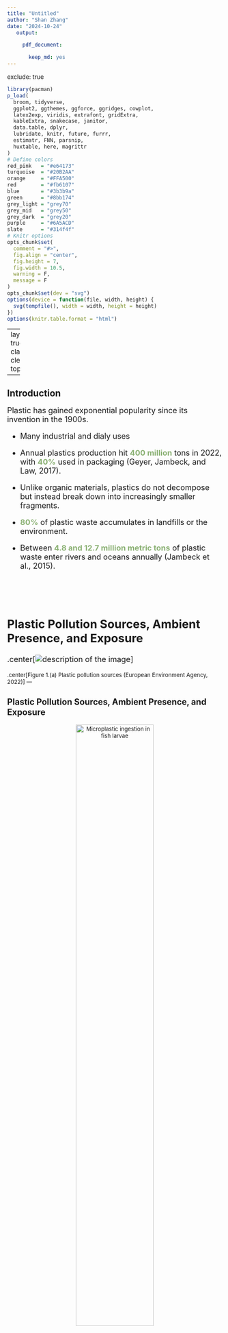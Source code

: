 ```yaml
---
title: "Untitled"
author: "Shan Zhang"
date: "2024-10-24"
   output:

     pdf_document: 

       keep_md: yes
---
```


exclude: true

```R
library(pacman)
p_load(
  broom, tidyverse,
  ggplot2, ggthemes, ggforce, ggridges, cowplot,
  latex2exp, viridis, extrafont, gridExtra,
  kableExtra, snakecase, janitor,
  data.table, dplyr,
  lubridate, knitr, future, furrr,
  estimatr, FNN, parsnip,
  huxtable, here, magrittr
)
# Define colors
red_pink   = "#e64173"
turquoise  = "#20B2AA"
orange     = "#FFA500"
red        = "#fb6107"
blue       = "#3b3b9a"
green      = "#8bb174"
grey_light = "grey70"
grey_mid   = "grey50"
grey_dark  = "grey20"
purple     = "#6A5ACD"
slate      = "#314f4f"
# Knitr options
opts_chunk$set(
  comment = "#>",
  fig.align = "center",
  fig.height = 7,
  fig.width = 10.5,
  warning = F,
  message = F
)
opts_chunk$set(dev = "svg")
options(device = function(file, width, height) {
  svg(tempfile(), width = width, height = height)
})
options(knitr.table.format = "html")
```

---
layout: true
class: clear, top

---



## Introduction
<font size="4">
Plastic has gained exponential popularity since its invention in the 1900s.

- Many industrial and dialy uses

- Annual plastics production hit <span style="color:#8bb174">**400 million**</span> tons in 2022, with <span style="color:#8bb174">**40%**</span> used in packaging (Geyer, Jambeck, and Law, 2017).

- Unlike organic materials, plastics do not decompose but instead break down into increasingly smaller fragments.

- <span style="color:#8bb174">**80%**</span> of plastic waste accumulates in landfills or the environment.

- Between <span style="color:#8bb174">**4.8 and 12.7 million metric tons**</span> of plastic waste enter rivers and oceans annually (Jambeck et al., 2015).

<br/>
---

## Plastic Pollution Sources, Ambient Presence, and Exposure


.center[![description of the image](figs_tabs/fig1a.png)]

<font size="2">
.center[Figure 1.(a) Plastic pollution sources (European Environment Agency, 2022)]
---

## Plastic Pollution Sources, Ambient Presence, and Exposure

<div style="text-align: center;">
  <img src="figs_tabs/fig1b.png" alt="Microplastic ingestion in fish larvae" width="60%">
  <br>
  <font size="2"> Figure 1.(b) Microplastic ingestion in fish larvae (Steer et al., 2017)
</div>
---

## Plastic Pollution Sources, Ambient Presence, and Exposure

.center[![description of the image](figs_tabs/fig1c.png)]

<font size="2">
.center[Figure 1.(c) Airborne microplastic (Vianello et al., 2019)]
---

## Introduction
<font size="4">
Data on the health effects of microplastics remains scarce (Lim, 2021).

We present <span style="color:#8bb174">**the first global estimate of microplastic exposure's impact on infant health.**</span>

- Innovations in our approach include:

 - **New Measurement Technique**: space radar-based remote sensing to detect ocean surface microplastics by observing changes in surface roughness due to wind.

 - **Oceanic Transport Model**: day-to-day ocean current variability to predict microplastic movement from open seas to coasts, clarifying causal impacts.

 - **Data Integration**: microplastic data with birth records from 3 million infants across 15 countries and four continents.





---




## Current Knowledge
<font size="4">
**Emission Sources**: Oceans MPs stem from both land-based (80%) and ocean-based (20%) activities.

<span style="color:#8bb174">Redford et al., 1997; Browne et al., 2010; Cole et al., 2011; Good et al., 2010; Lee et al., 2013; Li et al., 2016; Eriksen et al., 2014; Jambeck et al., 2015; Van Sebille et al., 2015; Worm et al., 2017.</span>


**Ambient Presence**：MPs have been detected in water, soil, and air, reflecting widespread environmental dispersion.

<span style="color:#8bb174">Cauwenberghe et al., 2013; Cole et al., 2011; Cozar et al., 2014; Free et al., 2014; Rilling et al., 2012; Lwanga et al., 2016; Prata, 2018; Rodrigues et al., 2018; Li et al., 2019; Liu et al., 2019; Lehmann et al., 2021; Herb et al., 2023; Allen et al., 2020; Caracci et al., 2023.</span>

**Environmental Exposure**：MPs pose significant threats to both terrestrial and marine organisms.

<span style="color:#8bb174">Derraik, 2002; Ryan et al., 2009; Lozano and Mouat, 2009; van Franeker et al., 2011; Cole et al., 2011, 2013; Schuyler et al., 2014; Trevail et al., 2015; Avio et al., 2015; Carbery et al., 2018; Machado et al., 2019.</span>
---

## Current Knowledge
<font size="4">
Health Effects： Existing evidence showing the direct health consequences of MP exposure is very limited.

<span style="color:#8bb174">Yan et al. 2022</span>

- MP exposure and inflammatory digestive diseases
- 52 participants in Nanjing, China

<span style="color:#8bb174">Baeza and Martinez 2022</span> 

- Airborne MPs in human respiratory systems
- 44 patients in Spain

<span style="color:#8bb174">Amereh et al. 2022</span> 

- MPs are associated with birth outcomes
- 43 pregnant women in Iran

However, all three of these studies are based on **a small sample** in a specific region, and the results are mostly **correlational**.


---

## Contribution
<br>
<br>

- To our knowledge, this paper is the **first** to establish a direct link between ambient microplastic exposure and health using large-scale data.

<br>

- Our findings on microplastic aerosolization highlights a new, pervasive source of airborne particulate pollution and raise important questions about their broader impacts. 

<br>

- From a policy perspective, our research emphasizes the natures in which microplastic pollution is a global challenge.


---

## Data Sources: Ocean

<font size="4">

**Ocean Microplastic**： Our main microplastics measure is from Evans and Ruf (2021).

- Contains version 1.0 of the CYGNSS Level 3 ocean microplastic concentration data record, which reports daily on a 0.25-degree latitude/longitude spatial grid.

- The microplastic concentration number density is indirectly estimated by an empirical relationship between ocean surface roughness and wind speed. 

- In-situ measurement: NCEI Marine Microplastics by NOAA; contains ground information on the occurrence, distribution, and quantity of global microplastics.


**Ocean Currents**: Ocean Surface Current Analyses Real-time (OSCAR) product by NASA; provides daily information on current direction and speed at a resolution of 0.25 degrees. 

**Coastal Ocean Chlorophyll**: Ocean nutrient pollution data from Visible Infrared Imaging Radiometer Suite (VIIRS); provides daily observations with a spatial resolution of 4km, measured in mg per m3. 

---

## Remote-Sensing Microplastic Measurement: Summary

<div style="text-align: center;">
  <img src="figs_tabs/fig2a.png" alt="Microplastic ingestion in fish larvae" width="100%">
  <br>
  <font size="2"> Figure 2.(a) Global distribution
</div>

---

## Remote-Sensing Microplastic Measurement: Summary


<div style="text-align: center;">
  <img src="figs_tabs/fig2b.png" alt="Microplastic ingestion in fish larvae" width="100%">
  <br>
  <font size="2"> Figure 2.(b) Time trends in study areas
</div>

---

## In-situ Microplastic Measurement: Validation


<div style="text-align: center;">
  <img src="figs_tabs/fig3a.png" alt="Microplastic ingestion in fish larvae" width="100%">
  <br>
  <font size="2"> Figure 3.(a) In-situ microplastic sampling locations
</div>

---

## Remote-Sensing Microplastic Measurement: Validation

.center[![description of the image](figs_tabs/fig3b.png)]

<font size="2">
.center[Figure 3.(b) Correlation between in-situ and remote-sensing measurements]

---


## Data Sources: Atmospheric and Channels

<font size="4"> 

**Atmospheric Conditions**: Air pollution data from MERRA2---aerosol optical depth (AOD); depicts the concentration of aerosols in the atmosphere. 

**Evaporation**: NCEP/DOE (National Center for Atmospheric Research/Department of Energy) Reanalysis II product. 

**Meteorological condition**: Temperature and precipitation data form the European Centre for Medium-Range Weather Forecasts Reanalysis 5 (ERA5) products.

**Seafood Access**:
- Seafood consumption data in the US is sourced from the Nielsen consumer panel, which consists of a representative panel of households continuously providing information about their purchases in a longitudinal study.

- Fishery effort data is obtained from Global Fishing Watch.


---

## Data Sources: Birth

<font size="4"> 
**DHS**: Birth Demographic and Health Survey

The DHS data includes birth records from 12 coastal countries obtained through 14 surveys, with a total number of 10,545 births. 

**US**: National Vital Statistics System (NVSS)

The NVSS data includes birth records from 461 coastal counties with 934,081 births.

**Mexico**: Mexican National Health System

The data contains birth records from 1,221 coastal municipals with 725,726 birth records.


**Brazil**: Brazil Live Birth Information System (SINASC) 

The data contains birth records from 2,419 coastal municipals with 1,344,769 birth records.

---



## Econometric Setup 1
Our goal is to estimate the causal impact of microplastic exposure while in utero on birth outcome. The econometric equation is as follows:

$$
\begin{align*}
\text{Low Birth Weight}_{i,c,t} = \beta \cdot \log \left( \sum_{k=1}^9 \text{Microplastics}_{c,t+k} \right) + \alpha_c + \alpha_t + X_{c,t} + \gamma + \epsilon_{ict}
\end{align*}
$$
<font size="4"> 
- $\text{Low Birth Weight}_{i,c,t}$ is an indicator variable for whether birth  occurring in region  at month  is weighing less than 2,500 grams. 

- $\sum_{k=1}^9 \text{Microplastics}_{c,t+k}$ captures i’s exposure to microplastics while in utero, which equals the logged sum of microplastic levels observed at th nearest coastal sea grid to location  over the 9-month period preceding i’s birth.

- $X_{c,t}$ time-varying environmental covariates, including tempetarure, precipitation, aerosol pollution, and ocean chlorophyll-a (ocean water pollution)

- $\alpha_c$ are region (admin1) fixed effects

- $\alpha_t$ are country by month-of-sample fixed effects 
---

## Econometric Challenge

<font size="4"> 

Challenge: Potential endogeneity from third factors affecting birth outcomes, not accounted for by fixed effects and co-pollutant controls.

- We address these concerns in several ways.

 - <span style="color:#8bb174">**Alternative Exposure Measures**</span>: Using alternative in-utero microplastic exposure to leverage the quasi-random variation that comes from ocean dynamics.
 
 
 - Ocean Current Dynamic Model: Computes predicted coastal microplastic concentrations from microplastics transported from areas at least 200 km from the coast.Incorporates observed concentrations and ocean currents data to simulate how far-sea microplastics migrate towards coastal zones.
 
 - The source of variation—microplastic variation far from land and changes in ocean currents—should <span style="color:#8bb174">**have little to do**</span> with coastal birth weights except through their influence on coastal microplastic variability.


---


## Econometric Setup 2

<font size="4"> 

**Exogenous Exposure Measure**: Develop a measure of microplastic exposure from deep sea areas to coastal regions, minimizing correlation with coastal activities.

- **Ocean Current Flow Intensity Matrix**: Applies an oceanography model to quantify the flow of microplastics based on ocean current dynamics.

- **Variable Definition**: `\( MP_{i \rightarrow r, m} \)` represents the intensity of microplastics transported from a sender grid to a receiver coastal grid during a specific month.

Spatial Representation of Current Flows: Generate maps from individual current vectors by following the daily speed and direction, creating streamlines that represent the trajectory of ocean currents.

Deep Sea Senders Identification: Define sender grids based on their distance from coastal areas, using 200 km as the cutoff.

---

## Microplastic Transport Modeling

<font size="4">

Downstream Intensity Score: Establish a scoring system to measure the intensity of microplastics transported from each sender to coastal receivers.

$$
\begin{align*}
\text{Current}_{i,r,d,t} = \exp \left( -\alpha \cdot \text{rad}_{i,r,d,t} - \beta \cdot | \theta |_{i \rightarrow r,d,t} - \gamma \cdot \text{dist}_{i,r,d,t} \right)
\end{align*}
$$
$$
\begin{align*}
\text{Current}_{i,r,d'} = \sum_{d+t=d'} \text{Current}_{i,r,d,t}
\end{align*}
$$
- Average this city pair-daily score to the monthly frequency to make the size of the regression dataset manageable.

- Calculate the imported microplastics concentrations $MP_{i,r,m}$ by multiplying $Current_{i,r,m}$ with $MP_{i,m}$.

- Aggregate all sender grids, and use $\sum_{i}MP_{i \rightarrow r,m}$ as an exogenous regressor to measure total transported microplastics received by grid in month and to estimate its impact on coastal human health.
---

## Exogenous MPs Exposure

<div style="text-align: center;">
  <img src="figs_tabs/mp_transport.gif" alt="Exogenous MPs Transport" style="width: 80%; height: auto;">
</div>

---

## Exogenous MPs Exposure


.center[![description of the image](figs_tabs/afig2.png)]

<font size="2">
.center[Appendix Figure 2. Passthrough of Microplastic from Ocean to Coastal Locations by Downstream Score Deciles]
---

## Main Results


.center[![description of the image](figs_tabs/tab1.png)]

<font size="2">
.center[Table 1. The Effect of In-Utero Microplastic Exposure on Low Birth Weight]

- Estimates using local versus transported microplastic measures yield similar results, indicating minimal issues with endogeneity, such as omitted variable biases.
---

## Econometric Setup 3
- Replace the in-utero, 9-month microplastic exposure with separate trimester exposure terms. 
- Include preconception and postpartum "placebo" terms

$$
\begin{align*}
\text{Low Birth Weight}_{i,c,t} &= \beta_{\text{Preconception}} \cdot \log \left( \sum_{k=-10}^{-12} \text{Microplastics}_{c,t+k} \right) \\
&\quad + \beta_{\text{1st Trimester}} \cdot \log \left( \sum_{k=-7}^{-9} \text{Microplastics}_{c,t+k} \right) \\
&\quad + \beta_{\text{2nd Trimester}} \cdot \log \left( \sum_{k=-4}^{-6} \text{Microplastics}_{c,t+k} \right) \\
&\quad + \beta_{\text{3rd Trimester}} \cdot \log \left( \sum_{k=-1}^{-3} \text{Microplastics}_{c,t+k} \right) \\
&\quad + \beta_{\text{Postpartum}} \cdot \log \left( \sum_{k=0}^{2} \text{Microplastics}_{c,t+k} \right) \\
&\quad + \alpha_c + \alpha_t + X_{c,t} + \gamma + \epsilon_{ict}
\end{align*}
$$
---


## Main Results

<br>
<br>
.center[![description of the image](figs_tabs/fig5.png)]

<font size="2">
.center[Figure 5. The Effect of In-Utero Microplastic Exposure on Low Birth Weight]

---


## Channels
How does in-utero exposure to microplastics cause low birth weight? 

<br>
<br>
<br>


**Access to Seafood**

- Microplastics accumulate in sea animals and are ingested by humans through seafood.
 - county-level seafood spending per capita
 - 2017-2018 average fishing hours as a proxy for access to seafood


---

##  Channel Analysis: Access to Seafood

.center[![description of the image](figs_tabs/tab2.png)]

<font size="2">
.center[Table 2. Heterogeneous impacts of microplastic exposure by seafood access.]

<div style="text-align: center;">
  <img src="figs_tabs/supptable1.png" alt="Microplastic ingestion in fish larvae" width="60%">
  <br>
  <font size="2"> Supplemental Table 1. Impacts of Local versus Seafood Exporter Countries’ Microplastics on Low Birth Weight (USA Sample)
</div>

---

## Channel Analysis: Aerosolization

**Aerosolization**

- Small microplastics can become airborne and inhaled, similar to fine particulate matter, penetrating human organs via the respiratory tract.
 - under suitable atmospheric conditions---evaporation
 
<br>
<br>

.center[![description of the image](figs_tabs/tab3.png)]

<font size="2">
.center[Table 3. Aerosolization of coastal microplastics]
---








## Results 
<font size="4">
  
- We find robust evidence that in-utero exposure to microplastics significantly increases the likelihood of low birth weight (LBW) among mothers who lived within 200 km of the coastal line.


 - Each doubling of microplastic concentration during pregnancy increases LBW incidents by <span style="color:#8bb174">**3.7 per 1,000 births**</span>.  - This effect is primarily driven by exposure during the second and third trimesters.
 
 - No impact of microplastic exposure during the preconception and postpartum periods. 
 
<br/>
<br/>

- The effect size we find is significant

 - Microplastic variability accounts for about <span style="color:#8bb174">**2 percent**</span> of all low birth weight births. 
 - This rate ranges from approximately <span style="color:#8bb174">**1.2 percent**</span> in the USA to over <span style="color:#8bb174">**8 percent**</span> in certain developing countries in Africa and South Asia.

 - Scaled linearly, our estimate implies that about <span style="color:#8bb174">**205,800**</span> of LBW coastal births annually worldwide can be attributed to microplastic exposure.





---


## Results

Mechanisms Linking Microplastics and Infant Health

- Pathways: Water and Air

 - **Water**: microplastics accumulate in water bodies and enter diets via contaminated seafood.
 
<span style="color:#8bb174"> No statistically significant evidence that areas with higher seafood access are associated with a larger health effect</span>

-  

 - **Air**: variations in microplastic levels strongly predict the concentration of coastal aerosol particulate pollution, as measured by an independent satellite instrument. 
 
<span style="color:#8bb174"> This relationship intensifies with higher rates of evaporation in coastal regions.</span>
---

## Conclusion

<br>
<br>

- Decades of academic and policy discussions on plastic pollution, yet limited direct evidence on health effects.

<br>

- Growing availability of high-resolution measurements of microplastics, oceanic motion,and health, as well as methods that are able to identify causal signals in these data, may help close this gap.

<br>

- Our initial study in infant health settings indicate significant health implications of microplastic exposure, corroborating concerns raised by multiple scientific disciplines.

---


## Thank you!

**Questions and suggestions?**

<font size="3">

.center[Shan (Evie) Zhang  <br> Department of Economics  <br> Old Dominion University  <br> s2zhang@odu.edu]


<div style="text-align: center;">
  <img src="figs_tabs/mp1.jpg" alt="Microplastic ingestion in fish larvae" width="70%">
  <br>
</div>
